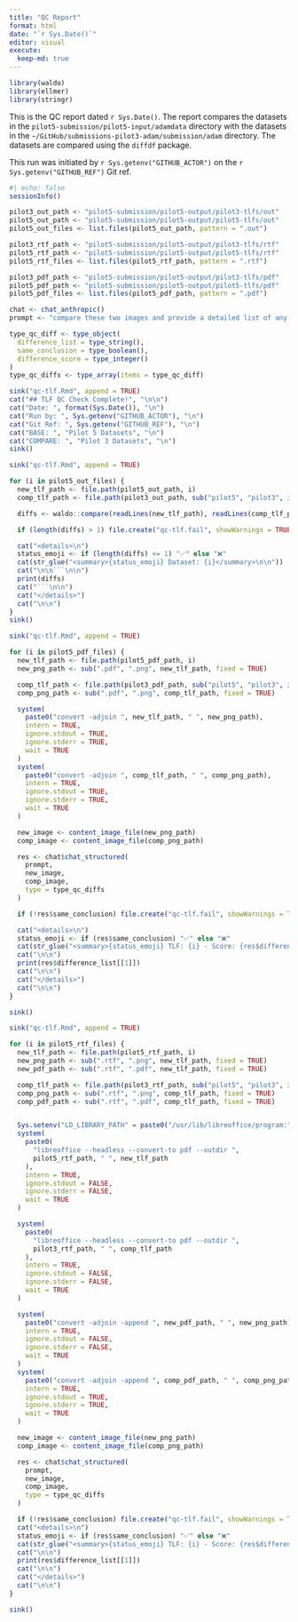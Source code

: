 ```yaml
---
title: "QC Report"
format: html
date: "`r Sys.Date()`"
editor: visual
execute:
  keep-md: true
---
```


```r
library(waldo)
library(ellmer)
library(stringr)
```

This is the QC report dated `r Sys.Date()`. The report compares the datasets in the `pilot5-submission/pilot5-input/adamdata` directory with the datasets in the `~/GitHub/submissions-pilot3-adam/submission/adam` directory. The datasets are compared using the `diffdf` package.

This run was initiated by `r Sys.getenv("GITHUB_ACTOR")` on the `r Sys.getenv("GITHUB_REF")` Git ref.

```r
#| echo: false
sessionInfo()
```

```r
pilot3_out_path <- "pilot5-submission/pilot5-output/pilot3-tlfs/out"
pilot5_out_path <- "pilot5-submission/pilot5-output/pilot5-tlfs/out"
pilot5_out_files <- list.files(pilot5_out_path, pattern = ".out")

pilot3_rtf_path <- "pilot5-submission/pilot5-output/pilot3-tlfs/rtf"
pilot5_rtf_path <- "pilot5-submission/pilot5-output/pilot5-tlfs/rtf"
pilot5_rtf_files <- list.files(pilot5_rtf_path, pattern = ".rtf")

pilot3_pdf_path <- "pilot5-submission/pilot5-output/pilot3-tlfs/pdf"
pilot5_pdf_path <- "pilot5-submission/pilot5-output/pilot5-tlfs/pdf"
pilot5_pdf_files <- list.files(pilot5_pdf_path, pattern = ".pdf")

chat <- chat_anthropic()
prompt <- "compare these two images and provide a detailed list of any differences found between them? Also, please provide an overall assessment of whether these images appear to be similar enough where a human reviewer would draw the same general conclusion. Finally, give a score from 0-100 of how similar the images are, where 100 is an exact pixel-perfect match and 0 is they are completely different."

type_qc_diff <- type_object(
  difference_list = type_string(),
  same_conclusion = type_boolean(),
  difference_score = type_integer()
)
type_qc_diffs <- type_array(items = type_qc_diff)
```

```r
sink("qc-tlf.Rmd", append = TRUE)
cat("## TLF QC Check Complete!", "\n\n")
cat("Date: ", format(Sys.Date()), "\n")
cat("Run by: ", Sys.getenv("GITHUB_ACTOR"), "\n")
cat("Git Ref: ", Sys.getenv("GITHUB_REF"), "\n")
cat("BASE: ", "Pilot 5 Datasets", "\n")
cat("COMPARE: ", "Pilot 3 Datasets", "\n")
sink()
```

```r
sink("qc-tlf.Rmd", append = TRUE)

for (i in pilot5_out_files) {
  new_tlf_path <- file.path(pilot5_out_path, i)
  comp_tlf_path <- file.path(pilot3_out_path, sub("pilot5", "pilot3", i))

  diffs <- waldo::compare(readLines(new_tlf_path), readLines(comp_tlf_path))

  if (length(diffs) > 1) file.create("qc-tlf.fail", showWarnings = TRUE)

  cat("<details>\n")
  status_emoji <- if (length(diffs) <= 1) "✅" else "❌"
  cat(str_glue("<summary>{status_emoji} Dataset: {i}</summary>\n\n"))
  cat("\n\n```\n\n")
  print(diffs)
  cat("```\n\n")
  cat("</details>")
  cat("\n\n")
}
sink()
```

```r
sink("qc-tlf.Rmd", append = TRUE)

for (i in pilot5_pdf_files) {
  new_tlf_path <- file.path(pilot5_pdf_path, i)
  new_png_path <- sub(".pdf", ".png", new_tlf_path, fixed = TRUE)

  comp_tlf_path <- file.path(pilot3_pdf_path, sub("pilot5", "pilot3", i))
  comp_png_path <- sub(".pdf", ".png", comp_tlf_path, fixed = TRUE)

  system(
    paste0("convert -adjoin ", new_tlf_path, " ", new_png_path),
    intern = TRUE,
    ignore.stdout = TRUE,
    ignore.stderr = TRUE,
    wait = TRUE
  )
  system(
    paste0("convert -adjoin ", comp_tlf_path, " ", comp_png_path),
    intern = TRUE,
    ignore.stdout = TRUE,
    ignore.stderr = TRUE,
    wait = TRUE
  )

  new_image <- content_image_file(new_png_path)
  comp_image <- content_image_file(comp_png_path)

  res <- chat$chat_structured(
    prompt,
    new_image,
    comp_image,
    type = type_qc_diffs
  )

  if (!res$same_conclusion) file.create("qc-tlf.fail", showWarnings = TRUE)

  cat("<details>\n")
  status_emoji <- if (res$same_conclusion) "✅" else "❌"
  cat(str_glue("<summary>{status_emoji} TLF: {i} - Score: {res$difference_score}</summary>\n\n"))
  cat("\n\n")
  print(res$difference_list[[1]])
  cat("\n\n")
  cat("</details>")
  cat("\n\n")
}

sink()
```

```r
sink("qc-tlf.Rmd", append = TRUE)

for (i in pilot5_rtf_files) {
  new_tlf_path <- file.path(pilot5_rtf_path, i)
  new_png_path <- sub(".rtf", ".png", new_tlf_path, fixed = TRUE)
  new_pdf_path <- sub(".rtf", ".pdf", new_tlf_path, fixed = TRUE)

  comp_tlf_path <- file.path(pilot3_rtf_path, sub("pilot5", "pilot3", i))
  comp_png_path <- sub(".rtf", ".png", comp_tlf_path, fixed = TRUE)
  comp_pdf_path <- sub(".rtf", ".pdf", comp_tlf_path, fixed = TRUE)


  Sys.setenv("LD_LIBRARY_PATH" = paste0("/usr/lib/libreoffice/program:", Sys.getenv("LD_LIBRARY_PATH")))
  system(
    paste0(
      "libreoffice --headless --convert-to pdf --outdir ",
      pilot5_rtf_path, " ", new_tlf_path
    ),
    intern = TRUE,
    ignore.stdout = FALSE,
    ignore.stderr = FALSE,
    wait = TRUE
  )

  system(
    paste0(
      "libreoffice --headless --convert-to pdf --outdir ",
      pilot3_rtf_path, " ", comp_tlf_path
    ),
    intern = TRUE,
    ignore.stdout = FALSE,
    ignore.stderr = FALSE,
    wait = TRUE
  )

  system(
    paste0("convert -adjoin -append ", new_pdf_path, " ", new_png_path),
    intern = TRUE,
    ignore.stdout = FALSE,
    ignore.stderr = FALSE,
    wait = TRUE
  )
  system(
    paste0("convert -adjoin -append ", comp_pdf_path, " ", comp_png_path),
    intern = TRUE,
    ignore.stdout = TRUE,
    ignore.stderr = TRUE,
    wait = TRUE
  )

  new_image <- content_image_file(new_png_path)
  comp_image <- content_image_file(comp_png_path)

  res <- chat$chat_structured(
    prompt,
    new_image,
    comp_image,
    type = type_qc_diffs
  )

  if (!res$same_conclusion) file.create("qc-tlf.fail", showWarnings = TRUE)
  cat("<details>\n")
  status_emoji <- if (res$same_conclusion) "✅" else "❌"
  cat(str_glue("<summary>{status_emoji} TLF: {i} - Score: {res$difference_score}</summary>\n\n"))
  cat("\n\n")
  print(res$difference_list[[1]])
  cat("\n\n")
  cat("</details>")
  cat("\n\n")
}

sink()
```
